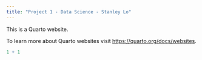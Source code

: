 ```yaml
---
title: "Project 1 - Data Science - Stanley Lo"
---
```


This is a Quarto website.

To learn more about Quarto websites visit <https://quarto.org/docs/websites>.

```r
1 + 1
```

